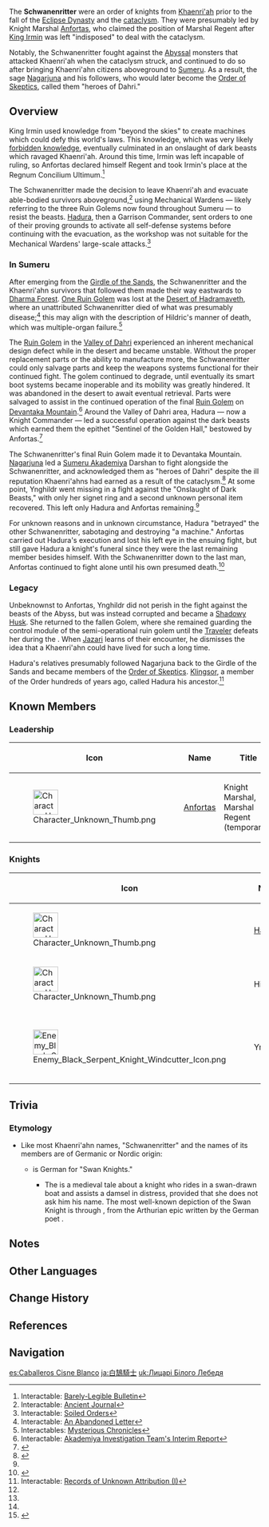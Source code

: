{{Faction Infobox
|image        = 
|leader       = Knight Marshal Anfortas<ref group="Note">Presumed ranking officer of the detachment deployed to Sumeru.</ref>
|subfaction   = 
|founder      = 
|base         = 
|region       = Khaenri'ah
}}
The '''Schwanenritter''' were an order of knights from [[Khaenri'ah]] prior to the fall of the [[Eclipse Dynasty]] and the [[cataclysm]]. They were presumably led by Knight Marshal [[Anfortas]], who claimed the position of Marshal Regent after [[Irmin|King Irmin]] was left "indisposed" to deal with the cataclysm.

Notably, the Schwanenritter fought against the [[Abyss]]al monsters that attacked Khaenri'ah when the cataclysm struck, and continued to do so after bringing Khaenri'ahn citizens aboveground to [[Sumeru]]. As a result, the sage [[Nagarjuna]] and his followers, who would later become the [[Order of Skeptics]], called them "heroes of Dahri."

==Overview==
{{Quote|We Schwanenritters have fought to the last one.|Knight Marshal Anfortas|[[Cryptic Message in Sumeru]]}}
King Irmin used knowledge from "beyond the skies" to create machines which could defy this world's laws. This knowledge, which was very likely [[forbidden knowledge]], eventually culminated in an onslaught of dark beasts which ravaged Khaenri'ah. Around this time, Irmin was left incapable of ruling, so Anfortas declared himself Regent and took Irmin's place at the Regnum Concilium Ultimum.<ref>Interactable: [[Gavireh Lajavard#Barely-Legible Bulletin|Barely-Legible Bulletin]]</ref>

The Schwanenritter made the decision to leave Khaenri'ah and evacuate able-bodied survivors aboveground,<ref>Interactable: [[Gavireh Lajavard#Ancient Journal|Ancient Journal]]</ref> using Mechanical Wardens &mdash; likely referring to the three Ruin Golems now found throughout Sumeru &mdash; to resist the beasts. [[Hadura]], then a Garrison Commander, sent orders to one of their proving grounds to activate all self-defense systems before continuing with the evacuation, as the workshop was not suitable for the Mechanical Wardens' large-scale attacks.<ref>Interactable: [[Realm of Farakhkert#Soiled Orders|Soiled Orders]]</ref>

===In Sumeru===
After emerging from the [[Girdle of the Sands]], the Schwanenritter and the Khaenri'ahn survivors that followed them made their way eastwards to [[Dharma Forest]]. [[Ruin Golem (Desert of Hadramaveth)|One Ruin Golem]] was lost at the [[Desert of Hadramaveth]], where an unattributed Schwanenritter died of what was presumably disease;<ref>Interactable: [[Ruin Golem (Desert of Hadramaveth)#An Abandoned Letter|An Abandoned Letter]]</ref> this may align with the description of Hildric's manner of death, which was multiple-organ failure.<ref name="MC">Interactables: [[Ruin Golem (Devantaka Mountain)#Mysterious Chronicles|Mysterious Chronicles]]</ref>

The [[Ruin Golem (Valley of Dahri)|Ruin Golem]] in the [[Valley of Dahri]] experienced an inherent mechanical design defect while in the desert and became unstable. Without the proper replacement parts or the ability to manufacture more, the Schwanenritter could only salvage parts and keep the weapons systems functional for their continued fight. The golem continued to degrade, until eventually its smart boot systems became inoperable and its mobility was greatly hindered. It was abandoned in the desert to await eventual retrieval. Parts were salvaged to assist in the continued operation of the final [[Ruin Golem (Devantaka Mountain)|Ruin Golem]] on [[Devantaka Mountain]].<ref name="ZL">Interactable: [[Zandik's Legacy#Akademiya Investigation Team's Interim Report|Akademiya Investigation Team's Interim Report]]</ref> Around the Valley of Dahri area, Hadura &mdash; now a Knight Commander &mdash; led a successful operation against the dark beasts which earned them the epithet "Sentinel of the Golden Hall," bestowed by Anfortas.<ref>{{Ref/Quest|Afratu's Dilemma|note=optional interactable Old Orders|quote='''Old Orders:''' ...Knight Commander Hadura, who has successfully led the operation to stall the beasts, is hereby conferred the title of "Sentinel of the Golden Hall"...}}</ref>

The Schwanenritter's final Ruin Golem made it to Devantaka Mountain. [[Nagarjuna]] led a [[Sumeru Akademiya]] Darshan to fight alongside the Schwanenritter, and acknowledged them as "heroes of Dahri" despite the ill reputation Khaenri'ahns had earned as a result of the cataclysm.<ref>{{Ref/Quest|The Hymn of Tir Yazad (Part 2)}}</ref> At some point, Ynghildr went missing in a fight against the "Onslaught of Dark Beasts," with only her signet ring and a second unknown personal item recovered. This left only Hadura and Anfortas remaining.<ref name="MC" />

For unknown reasons and in unknown circumstance, Hadura "betrayed" the other Schwanenritter, sabotaging and destroying "a machine." Anfortas carried out Hadura's execution and lost his left eye in the ensuing fight, but still gave Hadura a knight's funeral since they were the last remaining member besides himself. With the Schwanenritter down to the last man, Anfortas continued to fight alone until his own presumed death.<ref>{{Ref/HEO|Cryptic Message in Sumeru}}</ref>

===Legacy===
Unbeknownst to Anfortas, Ynghildr did not perish in the fight against the beasts of the Abyss, but was instead corrupted and became a [[Shadowy Husk]]. She returned to the fallen Golem, where she remained guarding the control module of the semi-operational ruin golem until the [[Traveler]] defeats her during the {{Quest|Vimana Agama: Jazari's Chapter}}. When [[Jazari]] learns of their encounter, he dismisses the idea that a Khaenri'ahn could have lived for such a long time.

Hadura's relatives presumably followed Nagarjuna back to the Girdle of the Sands and became members of the [[Order of Skeptics]]. [[Klingsor]], a member of the Order hundreds of years ago, called Hadura his ancestor.<ref>Interactable: [[Records of Unknown Attribution#Records of Unknown Attribution (I)|Records of Unknown Attribution (I)]]</ref>

==Known Members==
===Leadership===
{| class="article-table"
!Icon!!Name!!Title
|-
|[[File:Character Unknown Thumb.png|50px]]
|[[Anfortas]]
|Knight Marshal, Marshal Regent (temporarily)
|}

===Knights===
{| class="article-table"
!Icon!!Name!!Title
|-
|[[File:Character Unknown Thumb.png|50px]]
|[[Hadura]]
|Sentinel of the Golden Hall<ref name="MC" />
|-
|[[File:Character Unknown Thumb.png|50px]]
|Hildric
|Beard-Father<ref name="MC" />
|-
|[[File:Enemy Black Serpent Knight Windcutter Icon.png|50px]]
|Ynghildr
|Damsel of the Dale,<ref name="MC" /> Sword of a Lost Homeland<ref>{{Ref/Quest|Vimana Agama: Jazari's Chapter}}</ref>
|}

==Trivia==
===Etymology===
* Like most Khaenri'ahn names, "Schwanenritter" and the names of its members are of Germanic or Nordic origin:
** {{de|Schwanenritter}} is German for "Swan Knights."
*** The {{w|Knight of the Swan|Swan Knight}} is a medieval tale about a knight who rides in a swan-drawn boat and assists a damsel in distress, provided that she does not ask him his name. The most well-known depiction of the Swan Knight is through {{w|Lohengrin}}, from the Arthurian epic ''{{w|Parzifal}}'' written by the German poet {{w|Wolfram von Eschenbach}}.
<!--
==Gallery==
-->
==Notes==
{{Reflist|note=1}}

==Other Languages==
{{Other Languages
|en      = Schwanenritter
|en_tl   = Swan Knight
|en_lang = de
|zhs     = 白鹄骑士
|zhs_rm  = Báihú Qíshì
|zht     = 白鵠騎士
|zht_rm  = Báihú Qíshì
|zh_tl   = White Swan Knight
|ja      = 白鵠騎士
|ja_rm   = Byakukoku<!--[Byak/Hak][u][koku/kou]?--> Kishi{{Assumed}}
|ja_tl   = White Swan Knight{{Sino|ja}}
|ko      = {{tt|백조|白鳥}} {{tt|기사|騎士}}
|ko_tl   = Swan Knight
|es      = {{MC|m=Caballero|f=Caballera|nomc=1}} Cisne Blanco
|es_tl   = White Swan {{MC|Knight|mf=1}}
|fr      = Schwanenritter
|ru      = Рыцарь Лебедя
|ru_tl   = Swan Knight
|th      = Schwanenritter
|vi      = {{tt|Kỵ Sĩ|騎士}} {{tt|Thiên Nga|天鵝}}
|vi_tl   = Swan Knight
|de      = {{MC|m=Schwanenritter|f=Schwanenritterin|nomc=1}}
|de_tl   = {{MC|Swan Knight|mf=1}}
|id      = Schwanenritter
|pt      = {{MC|m=Cavaleiro|f=Cavaleira|nomc=1}} do Cisne Branco
|pt_tl   = <!--{{MC|mf=1}}-->
|tr      = Schwanenritter
|it      = Schwanenritter
}}

==Change History==
{{Change History|introduced=3.0}}

==References==
{{Reflist|2}}

==Navigation==
{{Faction Navbox}}

[[es:Caballeros Cisne Blanco]]
[[ja:白鵠騎士]]
[[uk:Лицарі Білого Лебедя]]